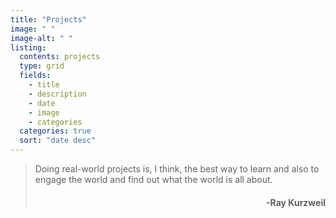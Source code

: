 ```yaml
---
title: "Projects"
image: " "
image-alt: " "
listing:
  contents: projects
  type: grid
  fields: 
    - title
    - description
    - date
    - image
    - categories
  categories: true
  sort: "date desc"
---
```

> Doing real-world projects is, I think, the best way to learn and also to engage the world
> and find out what the world is all about.
<h4 align="right">-Ray Kurzweil</h4>